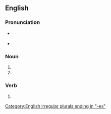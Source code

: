 {{also|périphrases}}

==English==

===Pronunciation===
* {{a|plural of periphrase|verb}} {{IPA|en|/pəˈɹɪfɹeɪzɛz/}}
* {{a|plural of periphrasis}} {{IPA|en|/pəˈɹɪfɹəsiz/}}

===Noun===
{{head|en|noun form}}

# {{plural of|en|periphrase}}
# {{plural of|en|periphrasis}}

===Verb===
{{head|en|verb form}}

# {{en-third-person singular of|periphrase}}

[[Category:English irregular plurals ending in "-es"]]